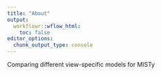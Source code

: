 ```yaml
---
title: "About"
output:
  workflowr::wflow_html:
    toc: false
editor_options:
  chunk_output_type: console
---
```


Comparing different view-specific models for MISTy